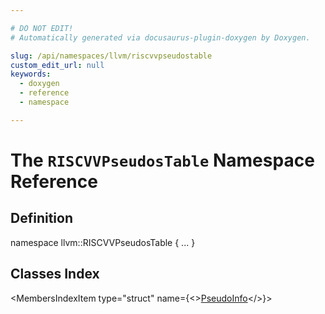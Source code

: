 ```yaml
---

# DO NOT EDIT!
# Automatically generated via docusaurus-plugin-doxygen by Doxygen.

slug: /api/namespaces/llvm/riscvvpseudostable
custom_edit_url: null
keywords:
  - doxygen
  - reference
  - namespace

---
```





# The `RISCVVPseudosTable` Namespace Reference

<DoxygenPage pluginConfig={pluginConfig}>



## Definition

<CodeBlock>namespace llvm::RISCVVPseudosTable &#123; ... &#125;</CodeBlock>

## Classes Index

<MembersIndex>

<MembersIndexItem
  type="struct"
  name={<><a href="/docs/api/structs/llvm/riscvvpseudostable/pseudoinfo">PseudoInfo</a></>}>
</MembersIndexItem>

</MembersIndex>


</DoxygenPage>
